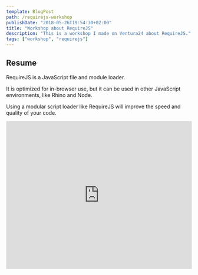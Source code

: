 ```yaml
---
template: BlogPost
path: /requirejs-workshop
publishDate: "2018-05-26T19:54:30+02:00"
title: "Workshop about RequireJS"
description: "This is a workshop I made on Ventura24 about RequireJS."
tags: ["workshop", "requirejs"]
---
```


## Resume

RequireJS is a JavaScript file and module loader.

It is optimized for in-browser use, but it can be used in other JavaScript environments, like Rhino and Node.

Using a modular script loader like RequireJS will improve the speed and quality of your code.

<iframe
	src="https://drive.google.com/file/d/17Jetv9_HKb60YZWFD8aOkxeOdJwf9_CS/preview"
	frameborder="0"
	width="100%"
	height="400"
	allowfullscreen="true"
	mozallowfullscreen="true"
	webkitallowfullscreen="true"
></iframe>
